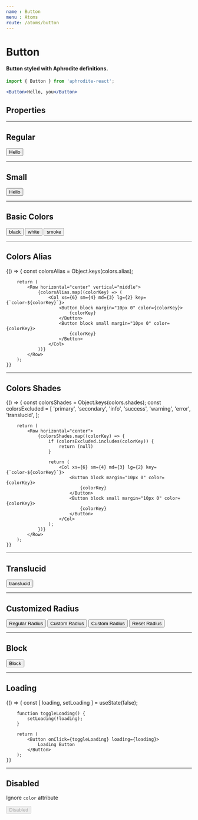 ```yaml
---
name : Button
menu : Atoms
route: /atoms/button
---
```



# Button
#### Button styled with Aphrodite definitions.
```jsx
import { Button } from 'aphrodite-react';

<Button>Hello, you</Button>
```

## Properties
<Props of={Button} />

---

## Regular

<Playground>
    <Segment styles={{ textAlign: 'center' }}>
        <Button>
            Hello
        </Button>
    </Segment>
</Playground>

---

## Small

<Playground>
    <Segment styles={{ textAlign: 'center' }}>
        <Button small>
            Hello
        </Button>
    </Segment>
</Playground>

---

## Basic Colors

<Playground>
    <Row horizontal="center">
        <Col xs={6} sm={4} md={3}>
            <Segment padding="10px 20px" styles={{ backgroundColor: colors.get('info') }}>
                <Button block margin="10px 0" color="black">
                    black
                </Button>
            </Segment>
        </Col>
        <Col xs={6} sm={4} md={3}>
            <Segment padding="10px 20px" styles={{ backgroundColor: colors.get('secondary') }}>
                <Button block margin="10px 0" color="white">
                    white
                </Button>
            </Segment>
        </Col>
        <Col xs={6} sm={4} md={3}>
            <Segment padding="10px 20px" styles={{ backgroundColor: colors.get('success') }}>
                <Button block margin="10px 0" color="smoke">
                    smoke
                </Button>
            </Segment>
        </Col>
    </Row>
</Playground>

---

## Colors Alias

<Playground>
    {() => {
        const colorsAlias = Object.keys(colors.alias);

        return (
            <Row horizontal="center" vertical="middle">
                {colorsAlias.map((colorKey) => (
                    <Col xs={6} sm={4} md={3} lg={2} key={`color-${colorKey}`}>
                        <Button block margin="10px 0" color={colorKey}>
                            {colorKey}
                        </Button>
                        <Button block small margin="10px 0" color={colorKey}>
                            {colorKey}
                        </Button>
                    </Col>
                ))}
            </Row>
        );
    }}
</Playground>

---

## Colors Shades

<Playground>
    {() => {
        const colorsShades   = Object.keys(colors.shades);
        const colorsExcluded = [
            'primary',
            'secondary',
            'info',
            'success',
            'warning',
            'error',
            'translucid',
        ];

        return (
            <Row horizontal="center">
                {colorsShades.map((colorKey) => {
                    if (colorsExcluded.includes(colorKey)) {
                        return (null)
                    }

                    return (
                        <Col xs={6} sm={4} md={3} lg={2} key={`color-${colorKey}`}>
                            <Button block margin="10px 0" color={colorKey}>
                                {colorKey}
                            </Button>
                            <Button block small margin="10px 0" color={colorKey}>
                                {colorKey}
                            </Button>
                        </Col>
                    );
                })}
            </Row>
        );
    }}
</Playground>

---

## Translucid

<Playground>
    <Row horizontal="center">
        <Col xs={6} sm={4} md={3}>
            <Segment padding="10px 20px" styles={{ backgroundColor: colors.get('success') }}>
                <Button block margin="10px 0" color="translucid">
                    translucid
                </Button>
            </Segment>
        </Col>
    </Row>
</Playground>

---

## Customized Radius

<Playground>
    <Row horizontal="center">
        <Col xs={6} sm={3}>
            <Button block margin="10px 0">
                Regular Radius
            </Button>
        </Col>
        <Col xs={6} sm={3}>
            <Button block margin="10px 0" radius="12px">
                Custom Radius
            </Button>
        </Col>
        <Col xs={6} sm={3}>
            <Button block margin="10px 0" radius={6}>
                Custom Radius
            </Button>
        </Col>
        <Col xs={6} sm={3}>
            <Button block margin="10px 0" radius="0">
                Reset Radius
            </Button>
        </Col>
    </Row>
</Playground>

---

## Block

<Playground>
    <Button block>
        Block
    </Button>
</Playground>

---

## Loading

<Playground>
    {() => {
        const [ loading, setLoading ] = useState(false);

        function toggleLoading() {
            setLoading(!loading);
        }

        return (
            <Button onClick={toggleLoading} loading={loading}>
                Loading Button
            </Button>
        );
    }}
</Playground>

---

## Disabled
Ignore `color` attribute

<Playground>
    <Segment styles={{ textAlign: 'center' }}>
        <Button color="success" disabled>
            Disabled
        </Button>
    </Segment>
</Playground>
